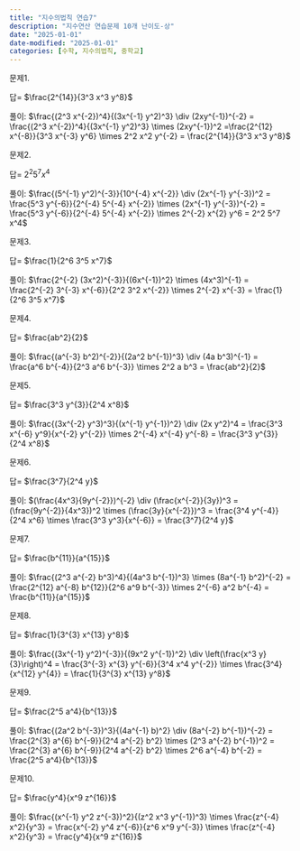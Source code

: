 ```yaml
---
title: "지수의법칙 연습7"
description: "지수연산 연습문제 10개 난이도-상"
date: "2025-01-01"
date-modified: "2025-01-01"
categories: [수학, 지수의법칙, 중학교]
---
```


문제1.

::: {.callout-note title="$\\frac{(2^3 x^{-2})^4}{(3x^{-1} y^2)^3} \\div (2xy^{-1})^{-2} = ?$" collapse="true" appearance="minimal"}
답= $\frac{2^{14}}{3^3 x^3 y^8}$

풀이: $\frac{(2^3 x^{-2})^4}{(3x^{-1} y^2)^3} \div (2xy^{-1})^{-2} = \frac{(2^3 x^{-2})^4}{(3x^{-1} y^2)^3} \times (2xy^{-1})^2 =\frac{2^{12} x^{-8}}{3^3 x^{-3} y^6} \times 2^2 x^2 y^{-2} = \frac{2^{14}}{3^3 x^3 y^8}$
:::

문제2.

::: {.callout-note title="$\\frac{(5^{-1} y^2)^{-3}}{10^{-4} x^{-2}} \\div (2x^{-1} y^{-3})^2 = ?$" collapse="true" appearance="minimal"}
답= $2^2 5^7 x^4$

풀이: $\frac{(5^{-1} y^2)^{-3}}{10^{-4} x^{-2}} \div (2x^{-1} y^{-3})^2 = \frac{5^3 y^{-6}}{2^{-4} 5^{-4} x^{-2}} \times (2x^{-1} y^{-3})^{-2} = \frac{5^3 y^{-6}}{2^{-4} 5^{-4} x^{-2}} \times 2^{-2} x^{2} y^6 = 2^2 5^7 x^4$
:::

문제3.

::: {.callout-note title="$\\frac{2^{-2} (3x^2)^{-3}}{(6x^{-1})^2} \\times (4x^3)^{-1} = ?$" collapse="true" appearance="minimal"}
답= $\frac{1}{2^6 3^5 x^7}$

풀이: $\frac{2^{-2} (3x^2)^{-3}}{(6x^{-1})^2} \times (4x^3)^{-1} = \frac{2^{-2} 3^{-3} x^{-6}}{2^2 3^2 x^{-2}} \times 2^{-2} x^{-3} = \frac{1}{2^6 3^5 x^7}$
:::

문제4.

::: {.callout-note title="$\\frac{(a^{-3} b^2)^{-2}}{(2a^2 b^{-1})^3} \\div (4a b^3)^{-1} = ?$" collapse="true" appearance="minimal"}
답= $\frac{ab^2}{2}$

풀이: $\frac{(a^{-3} b^2)^{-2}}{(2a^2 b^{-1})^3} \div (4a b^3)^{-1} = \frac{a^6 b^{-4}}{2^3 a^6 b^{-3}} \times 2^2 a b^3 = \frac{ab^2}{2}$
:::

문제5.

::: {.callout-note title="$\\frac{(3x^{-2} y^3)^3}{(x^{-1} y^{-1})^2} \\div (2x y^2)^4 = ?$" collapse="true" appearance="minimal"}
답= $\frac{3^3 y^{3}}{2^4 x^8}$

풀이: $\frac{(3x^{-2} y^3)^3}{(x^{-1} y^{-1})^2} \div (2x y^2)^4 = \frac{3^3 x^{-6} y^9}{x^{-2} y^{-2}} \times 2^{-4} x^{-4} y^{-8} = \frac{3^3 y^{3}}{2^4 x^8}$
:::

문제6.

::: {.callout-note title="$\\left(\\frac{4x^3}{9y^{-2}}\\right)^{-2} \\div \\left(\\frac{x^{-2}}{3y}\\right)^3 = ?$" collapse="true" appearance="minimal"}
답= $\frac{3^7}{2^4 y}$

풀이: $(\frac{4x^3}{9y^{-2}})^{-2} \div (\frac{x^{-2}}{3y})^3 = (\frac{9y^{-2}}{4x^3})^2 \times (\frac{3y}{x^{-2}})^3 = \frac{3^4 y^{-4}}{2^4 x^6} \times \frac{3^3 y^3}{x^{-6}} = \frac{3^7}{2^4 y}$
:::

문제7.

::: {.callout-note title="$\\frac{(2^3 a^{-2} b^3)^4}{(4a^3 b^{-1})^3} \\times (8a^{-1} b^2)^{-2} = ?$" collapse="true" appearance="minimal"}
답= $\frac{b^{11}}{a^{15}}$

풀이: $\frac{(2^3 a^{-2} b^3)^4}{(4a^3 b^{-1})^3} \times (8a^{-1} b^2)^{-2} = \frac{2^{12} a^{-8} b^{12}}{2^6 a^9 b^{-3}} \times 2^{-6} a^2 b^{-4} = \frac{b^{11}}{a^{15}}$
:::

문제8.

::: {.callout-note title="$\\frac{(3x^{-1} y^2)^{-3}}{(9x^2 y^{-1})^2} \\div (\\frac{x^3 y}{3})^4 = ?$" collapse="true" appearance="minimal"}
답= $\frac{1}{3^{3} x^{13} y^8}$

풀이: $\frac{(3x^{-1} y^2)^{-3}}{(9x^2 y^{-1})^2} \div \left(\frac{x^3 y}{3}\right)^4 = \frac{3^{-3} x^{3} y^{-6}}{3^4 x^4 y^{-2}} \times \frac{3^4}{x^{12} y^{4}} = \frac{1}{3^{3} x^{13} y^8}$
:::

문제9.

::: {.callout-note title="$\\frac{(2a^2 b^{-3})^3}{(4a^{-1} b)^2} \\div (8a^{-2} b^{-1})^{-2} = ?$" collapse="true" appearance="minimal"}
답= $\frac{2^5 a^4}{b^{13}}$

풀이: $\frac{(2a^2 b^{-3})^3}{(4a^{-1} b)^2} \div (8a^{-2} b^{-1})^{-2} = \frac{2^{3} a^{6} b^{-9}}{2^4 a^{-2} b^2} \times (2^3 a^{-2} b^{-1})^2 = \frac{2^{3} a^{6} b^{-9}}{2^4 a^{-2} b^2} \times 2^6 a^{-4} b^{-2} = \frac{2^5 a^4}{b^{13}}$
:::

문제10.

::: {.callout-note title="$\\frac{(x^{-1} y^2 z^{-3})^2}{(z^2 x^3 y^{-1})^3} \\times \\frac{z^{-4} x^2}{y^3} = ?$" collapse="true" appearance="minimal"}
답= $\frac{y^4}{x^9 z^{16}}$

풀이: $\frac{(x^{-1} y^2 z^{-3})^2}{(z^2 x^3 y^{-1})^3} \times \frac{z^{-4} x^2}{y^3} = \frac{x^{-2} y^4 z^{-6}}{z^6 x^9 y^{-3}} \times \frac{z^{-4} x^2}{y^3} = \frac{y^4}{x^9 z^{16}}$
:::
